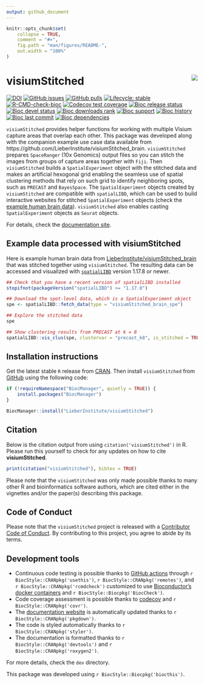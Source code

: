 ```yaml
---
output: github_document
---
```


<!-- README.md is generated from README.Rmd. Please edit that file -->

```r
knitr::opts_chunk$set(
    collapse = TRUE,
    comment = "#>",
    fig.path = "man/figures/README-",
    out.width = "100%"
)
```

# visiumStitched <img src="man/figures/logo.png" align="right" />

<!-- badges: start -->
[![DOI](https://zenodo.org/badge/709323164.svg)](https://zenodo.org/doi/10.5281/zenodo.13012339)
[![GitHub issues](https://img.shields.io/github/issues/LieberInstitute/visiumStitched)](https://github.com/LieberInstitute/visiumStitched/issues)
[![GitHub pulls](https://img.shields.io/github/issues-pr/LieberInstitute/visiumStitched)](https://github.com/LieberInstitute/visiumStitched/pulls)
[![Lifecycle: stable](https://img.shields.io/badge/lifecycle-stable-brightgreen.svg)](https://lifecycle.r-lib.org/articles/stages.html#stable)
[![R-CMD-check-bioc](https://github.com/LieberInstitute/visiumStitched/actions/workflows/check-bioc.yml/badge.svg)](https://github.com/LieberInstitute/visiumStitched/actions/workflows/check-bioc.yml)
[![Codecov test coverage](https://codecov.io/gh/LieberInstitute/visiumStitched/branch/devel/graph/badge.svg)](https://app.codecov.io/gh/LieberInstitute/visiumStitched?branch=devel)
[![Bioc release status](http://www.bioconductor.org/shields/build/release/bioc/visiumStitched.svg)](https://bioconductor.org/checkResults/release/bioc-LATEST/visiumStitched)
[![Bioc devel status](http://www.bioconductor.org/shields/build/devel/bioc/visiumStitched.svg)](https://bioconductor.org/checkResults/devel/bioc-LATEST/visiumStitched)
[![Bioc downloads rank](https://bioconductor.org/shields/downloads/release/visiumStitched.svg)](http://bioconductor.org/packages/stats/bioc/visiumStitched/)
[![Bioc support](https://bioconductor.org/shields/posts/visiumStitched.svg)](https://support.bioconductor.org/tag/visiumStitched)
[![Bioc history](https://bioconductor.org/shields/years-in-bioc/visiumStitched.svg)](https://bioconductor.org/packages/release/bioc/html/visiumStitched.html#since)
[![Bioc last commit](https://bioconductor.org/shields/lastcommit/devel/bioc/visiumStitched.svg)](http://bioconductor.org/checkResults/devel/bioc-LATEST/visiumStitched/)
[![Bioc dependencies](https://bioconductor.org/shields/dependencies/release/visiumStitched.svg)](https://bioconductor.org/packages/release/bioc/html/visiumStitched.html#since)
<!-- badges: end -->

`visiumStitched` provides helper functions for working with	multiple Visium capture areas that overlap each other. This package was developed along with the companion example use case data available from https://github.com/LieberInstitute/visiumStitched_brain. `visiumStitched` prepares `SpaceRanger` (10x Genomics) output files so you can stitch the images from groups of capture areas together with `Fiji`. Then `visiumStitched` builds a `SpatialExperiment` object with the stitched data and makes an artificial hexogonal grid enabling the seamless use of spatial clustering methods that rely on such grid to identify neighboring spots, such as `PRECAST` and `BayesSpace`. The `SpatialExperiment` objects created by `visiumStitched` are compatible with `spatialLIBD`, which can be used to build interactive websites for stitched `SpatialExperiment` objects (check the [example human brain data](https://libd.shinyapps.io/visiumStitched_brain)). `visiumStitched` also enables casting `SpatialExperiment` objects as `Seurat` objects.

For details, check the [documentation site](http://research.libd.org/visiumStitched/).

## Example data processed with visiumStitched

Here is example human brain data from [LieberInstitute/visiumStitched_brain](https://github.com/LieberInstitute/visiumStitched_brain) that was stitched together using `visiumStitched`. The resulting data can be accessed and visualized with [`spatialLIBD`](https://research.libd.org/spatialLIBD/) version 1.17.8 or newer.

```r
## Check that you have a recent version of spatialLIBD installed
stopifnot(packageVersion("spatialLIBD") >= "1.17.8")

## Download the spot-level data, which is a SpatialExperiment object
spe <- spatialLIBD::fetch_data(type = "visiumStitched_brain_spe")

## Explore the stitched data
spe

## Show clustering results from PRECAST at k = 8
spatialLIBD::vis_clus(spe, clustervar = "precast_k8", is_stitched = TRUE)
```


## Installation instructions

Get the latest stable `R` release from [CRAN](http://cran.r-project.org/). Then install `visiumStitched` from [GitHub](https://github.com/LieberInstitute/visiumStitched) using the following code:

```r
if (!requireNamespace("BiocManager", quietly = TRUE)) {
    install.packages("BiocManager")
}

BiocManager::install("LieberInstitute/visiumStitched")
```

## Citation

Below is the citation output from using `citation('visiumStitched')` in R. Please
run this yourself to check for any updates on how to cite __visiumStitched__.

```r
print(citation("visiumStitched"), bibtex = TRUE)
```

Please note that the `visiumStitched` was only made possible thanks to many other R and bioinformatics software authors, which are cited either in the vignettes and/or the paper(s) describing this package.

## Code of Conduct

Please note that the `visiumStitched` project is released with a [Contributor Code of Conduct](http://bioconductor.org/about/code-of-conduct/). By contributing to this project, you agree to abide by its terms.

## Development tools

* Continuous code testing is possible thanks to [GitHub actions](https://www.tidyverse.org/blog/2020/04/usethis-1-6-0/)  through `r BiocStyle::CRANpkg('usethis')`, `r BiocStyle::CRANpkg('remotes')`, and `r BiocStyle::CRANpkg('rcmdcheck')` customized to use [Bioconductor's docker containers](https://www.bioconductor.org/help/docker/) and `r BiocStyle::Biocpkg('BiocCheck')`.
* Code coverage assessment is possible thanks to [codecov](https://codecov.io/gh) and `r BiocStyle::CRANpkg('covr')`.
* The [documentation website](http://LieberInstitute.github.io/visiumStitched) is automatically updated thanks to `r BiocStyle::CRANpkg('pkgdown')`.
* The code is styled automatically thanks to `r BiocStyle::CRANpkg('styler')`.
* The documentation is formatted thanks to `r BiocStyle::CRANpkg('devtools')` and `r BiocStyle::CRANpkg('roxygen2')`.

For more details, check the `dev` directory.

This package was developed using `r BiocStyle::Biocpkg('biocthis')`.
